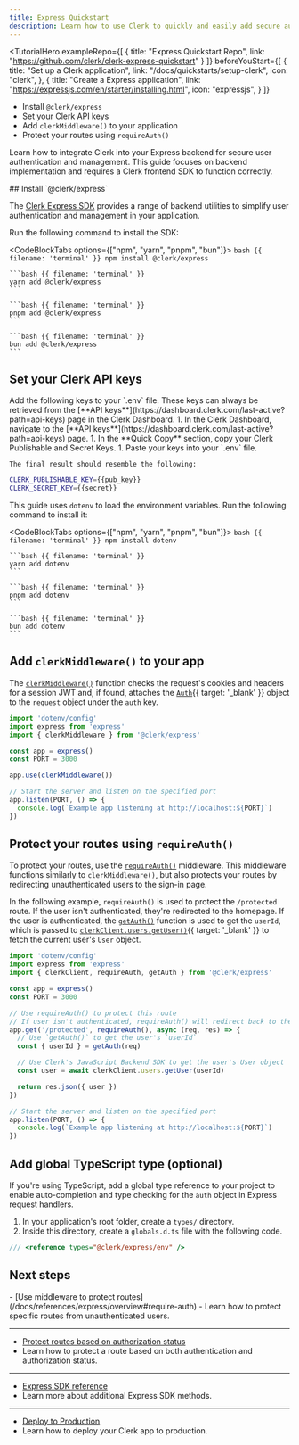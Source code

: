 ```yaml
---
title: Express Quickstart
description: Learn how to use Clerk to quickly and easily add secure authentication and user management to your Express server.
---
```


<TutorialHero
  exampleRepo={[
    {
      title: "Express Quickstart Repo",
      link: "https://github.com/clerk/clerk-express-quickstart"
    }
  ]}
  beforeYouStart={[
    {
      title: "Set up a Clerk application",
      link: "/docs/quickstarts/setup-clerk",
      icon: "clerk",
    },
    {
      title: "Create a Express application",
      link: "https://expressjs.com/en/starter/installing.html",
      icon: "expressjs",
    }
  ]}
>
  - Install `@clerk/express`
  - Set your Clerk API keys
  - Add `clerkMiddleware()` to your application
  - Protect your routes using `requireAuth()`
</TutorialHero>

Learn how to integrate Clerk into your Express backend for secure user authentication and management. This guide focuses on backend implementation and requires a Clerk frontend SDK to function correctly.

<Steps>
  ## Install `@clerk/express`

  The [Clerk Express SDK](/docs/references/express/overview) provides a range of backend utilities to simplify user authentication and management in your application.

  Run the following command to install the SDK:

  <CodeBlockTabs options={["npm", "yarn", "pnpm", "bun"]}>
    ```bash {{ filename: 'terminal' }}
    npm install @clerk/express
    ```

    ```bash {{ filename: 'terminal' }}
    yarn add @clerk/express
    ```

    ```bash {{ filename: 'terminal' }}
    pnpm add @clerk/express
    ```

    ```bash {{ filename: 'terminal' }}
    bun add @clerk/express
    ```
  </CodeBlockTabs>

  ## Set your Clerk API keys

  <SignedIn>
    Add the following keys to your `.env` file. These keys can always be retrieved from the [**API keys**](https://dashboard.clerk.com/last-active?path=api-keys) page in the Clerk Dashboard.
  </SignedIn>

  <SignedOut>
    1. In the Clerk Dashboard, navigate to the [**API keys**](https://dashboard.clerk.com/last-active?path=api-keys) page.
    1. In the **Quick Copy** section, copy your Clerk Publishable and Secret Keys.
    1. Paste your keys into your `.env` file.

    The final result should resemble the following:
  </SignedOut>

  ```sh {{ filename: '.env' }}
  CLERK_PUBLISHABLE_KEY={{pub_key}}
  CLERK_SECRET_KEY={{secret}}
  ```

  This guide uses `dotenv` to load the environment variables. Run the following command to install it:

  <CodeBlockTabs options={["npm", "yarn", "pnpm", "bun"]}>
    ```bash {{ filename: 'terminal' }}
    npm install dotenv
    ```

    ```bash {{ filename: 'terminal' }}
    yarn add dotenv
    ```

    ```bash {{ filename: 'terminal' }}
    pnpm add dotenv
    ```

    ```bash {{ filename: 'terminal' }}
    bun add dotenv
    ```
  </CodeBlockTabs>

  ## Add `clerkMiddleware()` to your app

  The [`clerkMiddleware()`](/docs/references/express/overview#clerk-middleware) function checks the request's cookies and headers for a session JWT and, if found, attaches the [`Auth`](/docs/references/backend/types/auth-object#auth-object){{ target: '_blank' }} object to the `request` object under the `auth` key.

  ```ts {{ filename: 'index.ts', mark: [3, 8] }}
  import 'dotenv/config'
  import express from 'express'
  import { clerkMiddleware } from '@clerk/express'

  const app = express()
  const PORT = 3000

  app.use(clerkMiddleware())

  // Start the server and listen on the specified port
  app.listen(PORT, () => {
    console.log(`Example app listening at http://localhost:${PORT}`)
  })
  ```

  ## Protect your routes using `requireAuth()`

  To protect your routes, use the [`requireAuth()`](/docs/references/express/overview#require-auth) middleware. This middleware functions similarly to `clerkMiddleware()`, but also protects your routes by redirecting unauthenticated users to the sign-in page.

  In the following example, `requireAuth()` is used to protect the `/protected` route. If the user isn't authenticated, they're redirected to the homepage. If the user is authenticated, the [`getAuth()`](/docs/references/express/overview#get-auth) function is used to get the `userId`, which is passed to [`clerkClient.users.getUser()`](/docs/references/backend/user/get-user){{ target: '_blank' }} to fetch the current user's `User` object.

  ```ts {{ filename: 'index.ts' }}
  import 'dotenv/config'
  import express from 'express'
  import { clerkClient, requireAuth, getAuth } from '@clerk/express'

  const app = express()
  const PORT = 3000

  // Use requireAuth() to protect this route
  // If user isn't authenticated, requireAuth() will redirect back to the homepage
  app.get('/protected', requireAuth(), async (req, res) => {
    // Use `getAuth()` to get the user's `userId`
    const { userId } = getAuth(req)

    // Use Clerk's JavaScript Backend SDK to get the user's User object
    const user = await clerkClient.users.getUser(userId)

    return res.json({ user })
  })

  // Start the server and listen on the specified port
  app.listen(PORT, () => {
    console.log(`Example app listening at http://localhost:${PORT}`)
  })
  ```

  ## Add global TypeScript type (optional)

  If you're using TypeScript, add a global type reference to your project to enable auto-completion and type checking for the `auth` object in Express request handlers.

  1. In your application's root folder, create a `types/` directory.
  1. Inside this directory, create a `globals.d.ts` file with the following code.

  ```ts {{ filename: 'types/globals.d.ts' }}
  /// <reference types="@clerk/express/env" />
  ```
</Steps>

## Next steps

<Cards>
  - [Use middleware to protect routes](/docs/references/express/overview#require-auth)
  - Learn how to protect specific routes from unauthenticated users.

  ---

  - [Protect routes based on authorization status](/docs/references/express/overview#get-auth)
  - Learn how to protect a route based on both authentication and authorization status.

  ---

  - [Express SDK reference](/docs/references/express/overview)
  - Learn more about additional Express SDK methods.

  ---

  - [Deploy to Production](/docs/deployments/overview)
  - Learn how to deploy your Clerk app to production.
</Cards>
